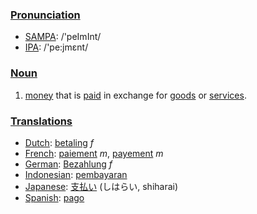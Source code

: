 ===[[Pronunciation]]===
*[[w:SAMPA|SAMPA]]: /'peImInt/
*[[w:IPA|IPA]]: /'pe:jmεnt/

===[[Noun]]===

#[[money]] that is [[pay|paid]] in exchange for [[goods]] or [[service]]s.

===[[Translation]]s===
*[[Dutch]]: [[betaling]] ''f''
*[[French]]: [[paiement]] ''m'', [[payement]] ''m''
*[[German]]: [[Bezahlung]] ''f''
*[[Indonesian]]: [[bayar|pembayaran]]
*[[Japanese]]: [[支払い]] (しはらい, shiharai)
*[[Spanish]]: [[pago]]
